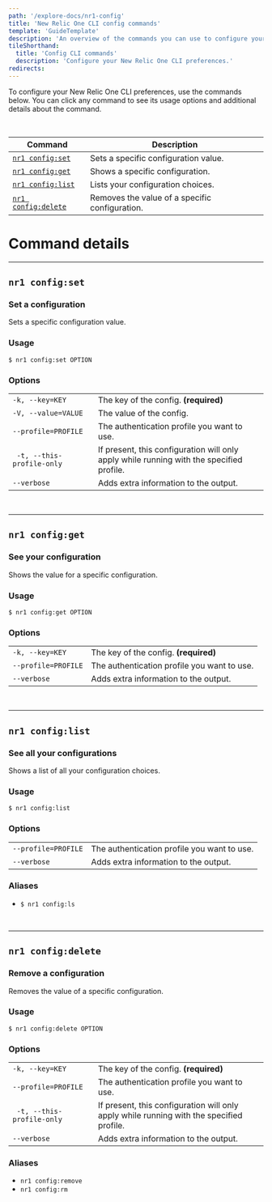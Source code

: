 ```yaml
---
path: '/explore-docs/nr1-config'
title: 'New Relic One CLI config commands'
template: 'GuideTemplate'
description: 'An overview of the commands you can use to configure your New Relic One CLI preferences.'
tileShorthand:
  title: 'Config CLI commands'
  description: 'Configure your New Relic One CLI preferences.'
redirects:
---
```

<Intro>

To configure your New Relic One CLI preferences, use the commands below. You can click any command to see its usage options and additional details about the command.

</Intro>

<br/> 

| Command | Description |
|---|---|
| [`nr1 config:set`](#nr1-configset) | Sets a specific configuration value. |
| [`nr1 config:get`](#nr1-configget) | Shows a specific configuration. |
| [`nr1 config:list`](#nr1-configlist) | Lists your configuration choices. |
| [`nr1 config:delete`](#nr1-configdelete) | Removes the value of a specific configuration. |

# Command details

***

## `nr1 config:set`
### Set a configuration
Sets a specific configuration value.

### Usage
`$ nr1 config:set OPTION` 

### Options
| | |
|---|---|
| `-k, --key=KEY` | The key of the config. **(required)** |
| `-V, --value=VALUE` | The value of the config. |
| `--profile=PROFILE` | The authentication profile you want to use. |
|` -t, --this-profile-only` | If present, this configuration will only apply while running with the specified profile.|
| `--verbose` | Adds extra information to the output. |

<br>

*** 

## `nr1 config:get`
### See your configuration
Shows the value for a specific configuration.

### Usage
`$ nr1 config:get OPTION`

### Options
| | |
|---|---|
| `-k, --key=KEY` | The key of the config. **(required)** |
| `--profile=PROFILE` | The authentication profile you want to use. |
| `--verbose` | Adds extra information to the output. |

<br>

*** 

## `nr1 config:list`
### See all your configurations
Shows a list of all your configuration choices.

### Usage
`$ nr1 config:list`

### Options
| | |
|---|---|
| `--profile=PROFILE` | The authentication profile you want to use. |
| `--verbose` | Adds extra information to the output. |

### Aliases
* `$ nr1 config:ls`

<br>

*** 

## `nr1 config:delete`
### Remove a configuration
Removes the value of a specific configuration.

### Usage
`$ nr1 config:delete OPTION`

### Options
| | |
|---|---|
| `-k, --key=KEY` | The key of the config. **(required)**|
| `--profile=PROFILE` | The authentication profile you want to use. |
|` -t, --this-profile-only` | If present, this configuration will only apply while running with the specified profile.|
| `--verbose` | Adds extra information to the output. |

### Aliases
* `nr1 config:remove`
* `nr1 config:rm`
